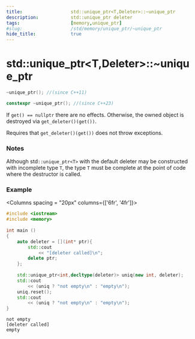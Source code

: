 ```yaml
---
title:                  std::unique_ptr<T,Deleter>::~unique_ptr
description:            std::unique_ptr deleter
tags:                   [memory,unique_ptr]
#slug:                  /std/memory/unique_ptr/~unique_ptr
hide_title:             true
---
```



# std::unique_ptr&lt;T,Deleter&gt;::~unique_ptr


```cpp
~unique_ptr(); //(since C++11)

constexpr ~unique_ptr(); //(since C++23)
```

If `get() == nullptr` there are no effects. Otherwise, the owned object is destroyed via `get_deleter()(get())`.

Requires that `get_deleter()(get())` does not throw exceptions.

### Notes

Although std`::unique_ptr<T>` with the default deleter may be constructed with incomplete type `T`, 
the type `T` must be complete at the point of code where the destructor is called.

### Example

<Columns spacing = "20px" columns={['6fr', '4fr']}>
<div>

```cpp
#include <iostream>
#include <memory>
 
int main () 
{
    auto deleter = [](int* ptr){
        std::cout 
            << "[deleter called]\n";
        delete ptr;
    };
 
    std::unique_ptr<int,decltype(deleter)> uniq(new int, deleter);
    std::cout 
        << (uniq ? "not empty\n" : "empty\n");
    uniq.reset();
    std::cout 
        << (uniq ? "not empty\n" : "empty\n");
}

```

</div>

<div>

```plaintext title="Result"
not empty
[deleter called]
empty
```

</div>
</Columns>
